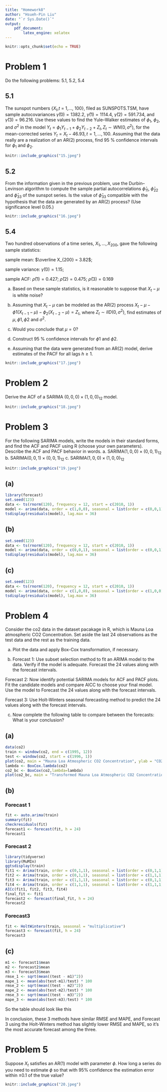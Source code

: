 ```yaml
---
title: "Homework8"
author: "Hsueh-Pin Liu"
date: "`r Sys.Date()`"
output: 
    pdf_document:
        latex_engine: xelatex
---
```


```r
knitr::opts_chunk$set(echo = TRUE)
```

# Problem 1

Do the following problems: 5.1, 5.2, 5.4

## 5.1

The sunspot numbers {$X_t$,$t$ = 1,..., 100}, filed as SUNSPOTS.TSM, have sample autocovariances $\hat{\gamma}(0) = 1382.2$, $\hat{\gamma}(1) = 1114.4$, $\hat{\gamma}(2) = 591.734$, and $\hat{\gamma}(3) = 96.216$. Use these values to find the Yule--Walker estimates of $\phi_1$, $\phi_2$, and $\sigma^2$ in the model $Y_t = \phi_1Y_{t−1} + \phi_2Y_{t−2} + Z_t, {Z_t} ∼ WN(0,\sigma^2)$, for the mean-corrected series $Y_t = X_t − 46.93,t = 1,..., 100$. Assuming that the data really are a realization of an AR(2) process, find 95 % confidence intervals for $\phi_1$ and $\phi_2$.


```r
knitr::include_graphics("15.jpeg")
```

## 5.2 

From the information given in the previous problem, use the Durbin–Levinson algorithm to compute the sample partial autocorrelations $\hat\phi_{11}$, $\hat\phi_{22}$ and $\hat\phi_{33}$ of the
sunspot series. Is the value of $\hat\phi_{33}$ compatible with the hypothesis that the data
are generated by an AR(2) process? (Use significance level 0.05.)

```r
knitr::include_graphics("16.jpeg")
```

## 5.4

Two hundred observations of a time series, $X_1,...,X_{200}$, gave the following sample statistics:

sample mean: $\overline X_{200} = 3.82$;

sample variance: $\hat{\gamma}(0) = 1.15$;

sample ACF: $\hat{\rho}(1) = 0.427$; $\hat{\rho}(2) = 0.475$; $\hat{\rho}(3) = 0.169$

a. Based on these sample statistics, is it reasonable to suppose that $X_t-\mu$ is white noise?

b. Assuming that $X_t-\mu$ can be modeled as the AR(2) process
$X_t − \mu − \phi1(X_{t−1} − \mu) − \phi_2(X_{t−2} − \mu) = Z_t$,
where $Z_t ∼ IID(0,\sigma^2)$, find estimates of $\mu,\phi1,\phi2$ and $\sigma^2$.

c. Would you conclude that $\mu=0$?

d. Construct 95 % confidence intervals for $\phi1$ and $\phi2$.

e. Assuming that the data were generated from an AR(2) model, derive estimates of the PACF for all lags $h\geq1$.

```r
knitr::include_graphics("17.jpeg")
```

\newpage
# Problem 2

Derive the ACF of a SARIMA $(0,0,0)\times(1,0,0)_{12}$ model.

```r
knitr::include_graphics("18.jpeg")
```

\newpage
# Problem 3

For the following SARIMA models, write the models in their standard forms, and find the ACF and PACF using R (choose your own parameters). Describe the ACF and PACF behavior in words.
a. SARIMA$(1,0,0)\times(0,0,1)_{12}$
b. SARIMA$(0,0,1)\times(0,0,1)_{12}$
c. SARIMA$(1,0,0)\times(1,0,0)_{12}$

```r
knitr::include_graphics("19.jpeg")
```

## (a)

```r
library(forecast)
set.seed(123)
data <- ts(rnorm(120), frequency = 12, start = c(2010, 1))
model <- arima(data, order = c(1,0,0), seasonal = list(order = c(0,0,1), period = 12))
tsdisplay(residuals(model), lag.max = 36)
```

## (b)

```r
set.seed(123)
data <- ts(rnorm(120), frequency = 12, start = c(2010, 1))
model <- arima(data, order = c(0,0,1), seasonal = list(order = c(0,0,1), period = 12))
tsdisplay(residuals(model), lag.max = 36)
```

## (c)

```r
set.seed(123)
data <- ts(rnorm(120), frequency = 12, start = c(2010, 1))
model <- arima(data, order = c(1,0,0), seasonal = list(order = c(1,0,0), period = 12))
tsdisplay(residuals(model), lag.max = 36)
```

\newpage
# Problem 4

Consider the co2 data in the dataset pacakage in R, which is Mauna Loa atmospheric CO2 Concentration. Set aside the last 24 observations as the test data and the rest as the training data.

a. Plot the data and apply Box-Cox transformation, if necessary.

b. Forecast 1: Use subset selection method to fit an ARIMA model to the data. Verify if the model is adequate. Forecast the 24 values along with the forecast intervals.

Forecast 2: Now identify potential SARIMA models for ACF and PACF plots. Fit the candidate models and compare AICC to choose your final model. Use the model to Forecast the 24 values along with the forecast intervals.

Forecast 3: Use Holt-Winters seasonal forecasting method to predict the 24 values along with the forecast intervals.

c. Now complete the following table to compare between the forecasts:
\begin{tabular}{|l|c|c|c|}
\hline Criteria&Forecast 1&Forecast 2&Forecast 3\\
\hline RMSE (Root Mean Squared Error)& & & \\
\hline MAPE (Mean Average Percent Error)& & & \\
\hline
\end{tabular}
What is your conclusion?

## (a)

```r
data(co2)
train <- window(co2, end = c(1995, 12))
test <- window(co2, start = c(1996, 1))
plot(co2, main = "Mauna Loa Atmospheric CO2 Concentration", ylab = "CO2 Concentration")
lambda <- BoxCox.lambda(co2)
co2_bc <- BoxCox(co2,lambda=lambda)
plot(co2_bc, main = "Transformed Mauna Loa Atmospheric CO2 Concentration", ylab = "Transformed CO2 Concentration")
```

## (b)

### Forecast 1

```r
fit <- auto.arima(train)
summary(fit)
checkresiduals(fit)
forecast1 <- forecast(fit, h = 24)
forecast1
```

### Forecast 2

```r
library(tidyverse)
library(MuMIn)
ggtsdisplay(train)
fit1 <- Arima(train, order = c(0,1,1), seasonal = list(order = c(0,1,1), period = 12))
fit2 <- Arima(train, order = c(0,1,1), seasonal = list(order = c(1,1,1), period = 12))
fit3 <- Arima(train, order = c(1,1,1), seasonal = list(order = c(0,1,1), period = 12))
fit4 <- Arima(train, order = c(1,1,1), seasonal = list(order = c(1,1,1), period = 12))
AICc(fit1, fit2, fit3, fit4)
final_fit <- fit1
forecast2 <- forecast(final_fit, h = 24)
forecast2
```

### Forecast3

```r
fit <- HoltWinters(train, seasonal = "multiplicative")
forecast3 <- forecast(fit, h = 24)
forecast3
```

## (c)

```r
m1 <- forecast1$mean
m2 <- forecast2$mean
m3 <- forecast3$mean
rmse_1 <- sqrt(mean((test - m1)^2))
mape_1 <- mean(abs(test-m1)/test) * 100
rmse_2 <- sqrt(mean((test - m2)^2))
mape_2 <- mean(abs(test-m2)/test) * 100
rmse_3 <- sqrt(mean((test - m3)^2))
mape_3 <- mean(abs(test-m3)/test) * 100
```

So the table should look like this

\begin{tabular}{|l|c|c|c|}
\hline Criteria&Forecast 1&Forecast 2&Forecast 3\\
\hline RMSE (Root Mean Squared Error)&0.354169&0.354071&0.351115\\
\hline MAPE (Mean Average Percent Error)&0.07581&0.07614&0.07550\\
\hline
\end{tabular}

In conclusion, these 3 methods have similar RMSE and MAPE, and Forecast 3 using the Holt-Winters method has slightly lower RMSE and MAPE, so it's the most accurate forecast among the three.

# Problem 5

Suppose $X_t$ satisfies an AR(1) model with parameter $\phi$. How long a series do you need to estimate $\phi$ so that with 95% confidence the estimation error within $\pm0.1$ of the true value?

```r
knitr::include_graphics("20.jpeg")
```







